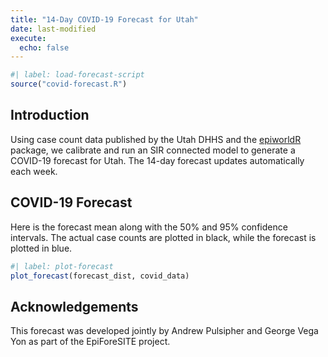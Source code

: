 ```yaml
---
title: "14-Day COVID-19 Forecast for Utah"
date: last-modified
execute:
  echo: false
---
```


```r
#| label: load-forecast-script
source("covid-forecast.R")
```

## Introduction

Using case count data published by the Utah DHHS and the [epiworldR](https://github.com/UofUEpiBio/epiworldR) package, we calibrate and run an SIR connected model to generate a COVID-19 forecast for Utah.
The 14-day forecast updates automatically each week.

## COVID-19 Forecast
Here is the forecast mean along with the 50% and 95% confidence intervals.
The actual case counts are plotted in black, while the forecast is plotted in blue.

```r
#| label: plot-forecast
plot_forecast(forecast_dist, covid_data)
```

## Acknowledgements
This forecast was developed jointly by Andrew Pulsipher and George Vega Yon as part of the EpiForeSITE project.
